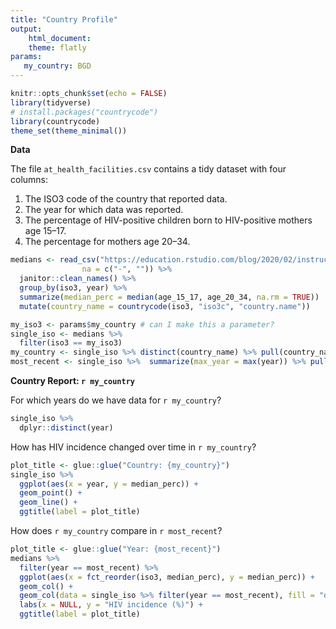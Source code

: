 ```yaml
---
title: "Country Profile"
output:
    html_document:
    theme: flatly
params:
   my_country: BGD
---
```


```r
knitr::opts_chunk$set(echo = FALSE)
library(tidyverse)
# install.packages("countrycode")
library(countrycode)
theme_set(theme_minimal())
```

**Data**

The file `at_health_facilities.csv` contains a tidy dataset with four columns:

1. The ISO3 code of the country that reported data.
1. The year for which data was reported.
1. The percentage of HIV-positive children born to HIV-positive mothers age 15–17.
1. The percentage for mothers age 20–34.



```r
medians <- read_csv("https://education.rstudio.com/blog/2020/02/instructor-certification-exams/at_health_facilities.csv",
                na = c("-", "")) %>% 
  janitor::clean_names() %>% 
  group_by(iso3, year) %>% 
  summarize(median_perc = median(age_15_17, age_20_34, na.rm = TRUE))  %>% 
  mutate(country_name = countrycode(iso3, "iso3c", "country.name"))
```


```r
my_iso3 <- params$my_country # can I make this a parameter?
single_iso <- medians %>% 
  filter(iso3 == my_iso3) 
my_country <- single_iso %>% distinct(country_name) %>% pull(country_name)
most_recent <- single_iso %>%  summarize(max_year = max(year)) %>% pull()
```


**Country Report: `r my_country`**

For which years do we have data for `r my_country`?

```r
single_iso %>%  
  dplyr::distinct(year)
```

How has HIV incidence changed over time in `r my_country`?

```r
plot_title <- glue::glue("Country: {my_country}")
single_iso %>% 
  ggplot(aes(x = year, y = median_perc)) +
  geom_point() +
  geom_line() + 
  ggtitle(label = plot_title)
```

How does `r my_country` compare in `r most_recent`?

```r
plot_title <- glue::glue("Year: {most_recent}")
medians %>% 
  filter(year == most_recent) %>% 
  ggplot(aes(x = fct_reorder(iso3, median_perc), y = median_perc)) +
  geom_col() + 
  geom_col(data = single_iso %>% filter(year == most_recent), fill = "dodgerblue") + 
  labs(x = NULL, y = "HIV incidence (%)") +
  ggtitle(label = plot_title)
```



